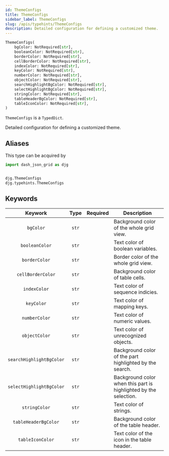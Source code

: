```yaml
---
id: ThemeConfigs
title: ThemeConfigs
sidebar_label: ThemeConfigs
slug: /apis/typehints/ThemeConfigs
description: Detailed configuration for defining a customized theme.
---
```



<APITopBar type="type" source="typehints.ThemeConfigs" />

```python
ThemeConfigs(
    bgColor: NotRequired[str],
    booleanColor: NotRequired[str],
    borderColor: NotRequired[str],
    cellBorderColor: NotRequired[str],
    indexColor: NotRequired[str],
    keyColor: NotRequired[str],
    numberColor: NotRequired[str],
    objectColor: NotRequired[str],
    searchHighlightBgColor: NotRequired[str],
    selectHighlightBgColor: NotRequired[str],
    stringColor: NotRequired[str],
    tableHeaderBgColor: NotRequired[str],
    tableIconColor: NotRequired[str],
)
```

`ThemeConfigs` is a `TypedDict`.

Detailed configuration for defining a customized theme.

## Aliases

This type can be acquired by

```python
import dash_json_grid as djg


djg.ThemeConfigs
djg.typehints.ThemeConfigs
```

## Keywords

|         Keywork          | Type  | Required | <center>Description</center>                                     |
| :----------------------: | :---: | :------: | :--------------------------------------------------------------- |
|        `bgColor`         | `str` |          | Background color of the whole grid view.                         |
|      `booleanColor`      | `str` |          | Text color of boolean variables.                                 |
|      `borderColor`       | `str` |          | Border color of the whole grid view.                             |
|    `cellBorderColor`     | `str` |          | Background color of table cells.                                 |
|       `indexColor`       | `str` |          | Text color of sequence indicies.                                 |
|        `keyColor`        | `str` |          | Text color of mapping keys.                                      |
|      `numberColor`       | `str` |          | Text color of numeric values.                                    |
|      `objectColor`       | `str` |          | Text color of unrecognized objects.                              |
| `searchHighlightBgColor` | `str` |          | Background color of the part highlighted by the search.          |
| `selectHighlightBgColor` | `str` |          | Background color when this part is highlighted by the selection. |
|      `stringColor`       | `str` |          | Text color of strings.                                           |
|   `tableHeaderBgColor`   | `str` |          | Background color of the table header.                            |
|     `tableIconColor`     | `str` |          | Text color of the icon in the table header.                      |

